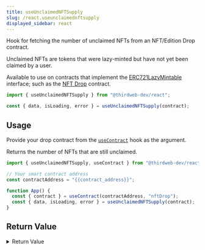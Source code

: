 ```yaml
---
title: useUnclaimedNFTSupply
slug: /react.useunclaimednftsupply
displayed_sidebar: react
---
```


Hook for fetching the number of unclaimed NFTs from an NFT/Edition Drop contract.

Unclaimed NFTs are tokens that were lazy-minted but have not yet been claimed by a user.

Available to use on contracts that implement the [ERC721LazyMintable](/contractkit/interfaces/erc721lazymintable) interface;
such as the [NFT Drop](https://thirdweb.com/thirdweb.eth/DropERC721) contract.

```jsx
import { useUnclaimedNFTSupply } from "@thirdweb-dev/react";

const { data, isLoading, error } = useUnclaimedNFTSupply(contract);
```

## Usage

Provide your drop contract from the [`useContract`](react/hooks/usecontract) hook as the argument.

Returns the number of NFTs that are still unclaimed.

```jsx
import { useUnclaimedNFTSupply, useContract } from "@thirdweb-dev/react";

// Your smart contract address
const contractAddress = "{{contract_address}}";

function App() {
  const { contract } = useContract(contractAddress, "nftDrop");
  const { data, isLoading, error } = useUnclaimedNFTSupply(contract);
}
```

## Return Value

<details>
  <summary>Return Value</summary>
  <div>

The hook's `data` property, once loaded, contains a `BigNumber` representing the number of unclaimed NFTs.

```ts
BigNumber;
```

</div>
</details>
